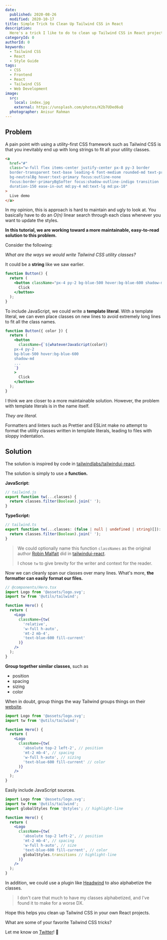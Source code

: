 ```yaml
---
date:
  published: 2020-08-26
  modified: 2020-10-17
title: Simple Trick to Clean Up Tailwind CSS in React
description:
  Here's a trick I like to do to clean up Tailwind CSS in React projects.
categoryId: 0
authorId: 0
keywords:
  - Tailwind CSS
  - React
  - Style Guide
tags:
  - CSS
  - Frontend
  - React
  - Tailwind CSS
  - Web Development
image:
  src:
    local: index.jpg
    external: https://unsplash.com/photos/K2b7UDed6uQ
  photographer: Anisur Rahman
---
```


## Problem

A pain point with using a utility-first CSS framework such as Tailwind CSS is
that you inevitably end up with long strings to fit all your utility classes.

```html
<a
  href="#"
  class="w-full flex items-center justify-center px-8 py-3 border
  border-transparent text-base leading-6 font-medium rounded-md text-primaryBold
  bg-neutralBg hover:text-primary focus:outline-none
  focus:border-primaryBgSofter focus:shadow-outline-indigo transition
  duration-150 ease-in-out md:py-4 md:text-lg md:px-10"
>
  Live demo
</a>
```

In my opinion, this is approach is hard to maintain and ugly to look at. You
basically have to do an _O(n)_ linear search through each class whenever you
want to update the styles.

**In this tutorial, we are working toward a more maintainable, easy-to-read
solution to this problem.**

Consider the following:

_What are the ways we would write Tailwind CSS utility classes?_

It could be a **string** like we saw earlier.

```jsx
function Button() {
  return (
    <button className="px-4 py-2 bg-blue-500 hover:bg-blue-600 shadow-md ...">
      Click
    </button>
  );
}
```

To include JavaScript, we could write a **template literal**. With a template
literal, we can even place classes on new lines to avoid extremely long lines to
fit all the class names.

```jsx
function Button({ color }) {
  return (
    <button
      className={`${whateverJavaScript(color)} 
    px-4 py-2
    bg-blue-500 hover:bg-blue-600
    shadow-md
    ...
    `}
    >
      Click
    </button>
  );
}
```

I think we are closer to a more maintainable solution. However, the problem with
template literals is in the name itself.

_They are literal._

Formatters and linters such as Prettier and ESLint make no attempt to format the
utility classes written in template literals, leading to files with sloppy
indentation.

## Solution

The solution is inspired by code in
[tailwindlabs/tailwindui-react](https://github.com/tailwindlabs/tailwindui-react).

The solution is simply to use a **function.**

**JavaScript:**

```JavaScript
// tailwind.js
export function tw(...classes) {
  return classes.filter(Boolean).join(' ');
}
```

**TypeScript:**

```typescript
// tailwind.ts
export function tw(...classes: (false | null | undefined | string)[]): string {
  return classes.filter(Boolean).join(' ');
}
```

> We could optionally name this function `classNames` as the original author
> [Robin Malfait](https://twitter.com/malfaitrobin) did in
> [tailwindui-react](https://github.com/tailwindlabs/tailwindui-react/blob/develop/src/utils/class-names.ts).
>
> I chose `tw` to give brevity for the writer and context for the reader.

Now we can cleanly span our classes over many lines. What's more, **the
formatter can easily format our files.**

```jsx
// @components/Hero.tsx
import Logo from '@assets/logo.svg';
import tw from '@utils/tailwind';

function Hero() {
  return (
    <Logo
      className={tw(
        'relative',
        'w-full h-auto',
        'mt-2 mb-4',
        'text-blue-600 fill-current'
      )}
    />
  );
}
```

**Group together similar classes**, such as

- position
- spacing
- sizing
- color

When in doubt, group things the way Tailwind groups things on their
[website](https://tailwindcss.com/docs).

```jsx
import Logo from '@assets/logo.svg';
import tw from '@utils/tailwind';

function Hero() {
  return (
    <Logo
      className={tw(
        'absolute top-2 left-2', // position
        'mt-2 mb-4', // spacing
        'w-full h-auto', // sizing
        'text-blue-600 fill-current' // color
      )}
    />
  );
}
```

Easily include JavaScript sources.

```jsx
import Logo from '@assets/logo.svg';
import tw from '@utils/tailwind';
import globalStyles from '@styles'; // highlight-line

function Hero() {
  return (
    <Logo
      className={tw(
        'absolute top-2 left-2', // position
        'mt-2 mb-4', // spacing
        'w-full h-auto', // size
        'text-blue-600 fill-current', // color
        globalStyles.transitions // highlight-line
      )}
    />
  );
}
```

In addition, we could use a plugin like
[Headwind](https://marketplace.visualstudio.com/items?itemName=heybourn.headwind)
to also alphabetize the classes.

> I don't care that much to have my classes alphabetized, and I've found it to
> make for a worse DX.

Hope this helps you clean up Tailwind CSS in your own React projects.

What are some of your favorite Tailwind CSS tricks?

Let me know on [Twitter](https://twitter.com/swkeever)! 👋
